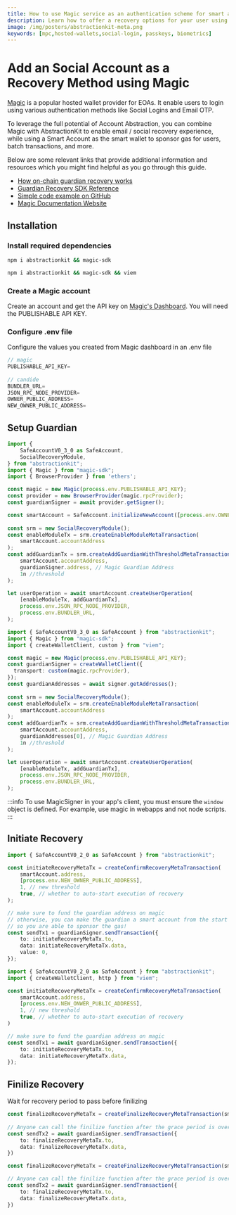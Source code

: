 ```yaml
---
title: How to use Magic service as an authentication scheme for smart accounts using abstractionkit
description: Learn how to offer a recovery options for your user using Magic and AbstractinKit
image: /img/posters/abstractionkit-meta.png
keywords: [mpc,hosted-wallets,social-login, passkeys, biometrics]
---
```


# Add an Social Account as a Recovery Method using Magic

[Magic](https://magic.link) is a popular hosted wallet provider for EOAs. It enable users to login using various authentication methods like Social Logins and Email OTP. 

To leverage the full potential of Account Abstraction, you can combine Magic with AbstractionKit to enable email / social recovery experience, while using a Smart Account as the smart wallet to sponsor gas for users, batch transactions, and more.

Below are some relevant links that provide additional information and resources which you might find helpful as you go through this guide.

- [How on-chain guardian recovery works](https://docs.candide.dev/wallet/plugins/recovery-with-guardians/)
- [Guardian Recovery SDK Reference](https://docs.candide.dev/blog/making-accounts-recoverable/)
- [Simple code example on GitHub](https://github.com/candidelabs/abstractionkit-examples/blob/main/recovery/recovery.ts)
- [Magic Documentation Website](https://magic.link/docs)

## Installation

### Install required dependencies

<Tabs>
<TabItem value="ethers" label="ethers">

```bash
npm i abstractionkit && magic-sdk
```

</TabItem>
<TabItem value="viem" label="viem">

```bash
npm i abstractionkit && magic-sdk && viem
```

</TabItem>
</Tabs>

### Create a Magic account
Create an account and get the API key on [Magic's Dashboard](https://dashboard.magic.link). You will need the PUBLISHABLE API KEY.

### Configure .env file
Configure the values you created from Magic dashboard in an .env file

```ts
// magic
PUBLISHABLE_API_KEY=
    
// candide  
BUNDLER_URL=
JSON_RPC_NODE_PROVIDER=
OWNER_PUBLIC_ADDRESS=
NEW_OWNER_PUBLIC_ADDRESS=
```

## Setup Guardian

<Tabs queryString="library">
<TabItem value="ethers" label="ethers">

```ts
import { 
    SafeAccountV0_3_0 as SafeAccount, 
    SocialRecoveryModule,
} from "abstractionkit";
import { Magic } from "magic-sdk";
import { BrowserProvider } from 'ethers';

const magic = new Magic(process.env.PUBLISHABLE_API_KEY);
const provider = new BrowserProvider(magic.rpcProvider);
const guardianSigner = await provider.getSigner();

const smartAccount = SafeAccount.initializeNewAccount([process.env.OWNER_PUBLIC_ADDRESS]);
    
const srm = new SocialRecoveryModule();
const enableModuleTx = srm.createEnableModuleMetaTransaction(
    smartAccount.accountAddress
);
const addGuardianTx = srm.createAddGuardianWithThresholdMetaTransaction(
    smartAccount.accountAddress, 
    guardianSigner.address, // Magic Guardian Address
    1n //threshold
);

let userOperation = await smartAccount.createUserOperation(
    [enableModuleTx, addGuardianTx],
    process.env.JSON_RPC_NODE_PROVIDER,
    process.env.BUNDLER_URL,
);
```

</TabItem>
<TabItem value="viem" label="viem">

```ts 
import { SafeAccountV0_3_0 as SafeAccount } from "abstractionkit";
import { Magic } from "magic-sdk";
import { createWalletClient, custom } from "viem";

const magic = new Magic(process.env.PUBLISHABLE_API_KEY);
const guardianSigner = createWalletClient({
  transport: custom(magic.rpcProvider),
});
const guardianAddresses = await signer.getAddresses();
    
const srm = new SocialRecoveryModule();
const enableModuleTx = srm.createEnableModuleMetaTransaction(
    smartAccount.accountAddress
);
const addGuardianTx = srm.createAddGuardianWithThresholdMetaTransaction(
    smartAccount.accountAddress, 
    guardianAddresses[0], // Magic Guardian Address
    1n //threshold
);

let userOperation = await smartAccount.createUserOperation(
    [enableModuleTx, addGuardianTx],
    process.env.JSON_RPC_NODE_PROVIDER,
    process.env.BUNDLER_URL,
);
```

</TabItem>
</Tabs>

:::info
To use MagicSigner in your app's client, you must ensure the `window` object is defined. For example, use magic in webapps and not node scripts.
:::

## Initiate Recovery

<Tabs queryString="library">
<TabItem value="ethers" label="ethers">

```ts
import { SafeAccountV0_2_0 as SafeAccount } from "abstractionkit";

const initiateRecoveryMetaTx = createConfirmRecoveryMetaTransaction(
    smartAccount.address, 
    [process.env.NEW_OWNER_PUBLIC_ADDRESS],
    1, // new threshold
    true, // whether to auto-start execution of recovery
);

// make sure to fund the guardian address on magic
// otherwise, you can make the guardian a smart account from the start 
// so you are able to sponsor the gas!
const sendTx1 = guardianSigner.sendTransaction({
    to: initiateRecoveryMetaTx.to,
    data: initiateRecoveryMetaTx.data,
    value: 0,
});
```

</TabItem>
<TabItem value="viem" label="viem">

```ts 
import { SafeAccountV0_2_0 as SafeAccount } from "abstractionkit";
import { createWalletClient, http } from "viem";

const initiateRecoveryMetaTx = createConfirmRecoveryMetaTransaction(
    smartAccount.address, 
    [process.env.NEW_ONWER_PUBLIC_ADDRESS],
    1, // new threshold
    true, // whether to auto-start execution of recovery
)

// make sure to fund the guardian address on magic
const sendTx1 = await guardianSigner.sendTransaction({
    to: initiateRecoveryMetaTx.to,
    data: initiateRecoveryMetaTx.data,
});
```
</TabItem>
</Tabs>

## Finilize Recovery
Wait for recovery period to pass before finilizing

<Tabs queryString="library">
<TabItem value="ethers" label="ethers">

```ts
const finalizeRecoveryMetaTx = createFinalizeRecoveryMetaTransaction(smartAccount.accountAddress)
    
// Anyone can call the finilize function after the grace period is over
const sendTx2 = await guardianSigner.sendTransaction({
    to: finalizeRecoveryMetaTx.to,
    data: finalizeRecoveryMetaTx.data,
})
```

</TabItem>

<TabItem value="viem" label="viem">

```ts
const finalizeRecoveryMetaTx = createFinalizeRecoveryMetaTransaction(smartAccount.accountAddress)

// Anyone can call the finilize function after the grace period is over
const sendTx2 = await guardianSigner.sendTransaction({
    to: finalizeRecoveryMetaTx.to,
    data: finalizeRecoveryMetaTx.data,
})
```

</TabItem>
</Tabs>